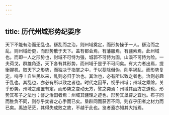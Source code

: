 ```yaml
---
---
---
```

title: 历代州域形势纪要序
---



天下不能有治而无乱也。繇乱而之治，则州域奠定，而形势操于一人。繇治而之乱，则州域纷更，而形势散于天下。盖有都会焉，有藩服焉，有疆索焉，此州域也。而即一人之形势也，封域不可恃为强，城郭不可恃为固，山溪不可恃为险。一夫荷戈，群雄角逐，天下各有其形势，而州域于是乎不可问矣。有大力者出焉，提衡握机，取天下之形势，而独决于指掌之中，于以芟除僭伪，削平祸乱，而形势复定。呜呼！自生民以来，乱则必归于治也。其治也，必有所以致之者也。治则必趣于乱也。其乱也，亦必有所以致之者也。时代之因革，视乎州域；州域之乘除，关乎形势。州域之建置有定，而形势之变动无方，譬之奕焉：州域其画方之道也，形势其布子之法也；譬之治田者焉：州域其疆理之迹也，形势其垦辟之宜也。布子同而胜负不同，则存乎奕者之心手而已矣。垦辟同而获否不同，则存乎田者之材力而已矣。禹迹茫茫，其得失成败之故，不越于此也。览者盍亦知其大指焉。